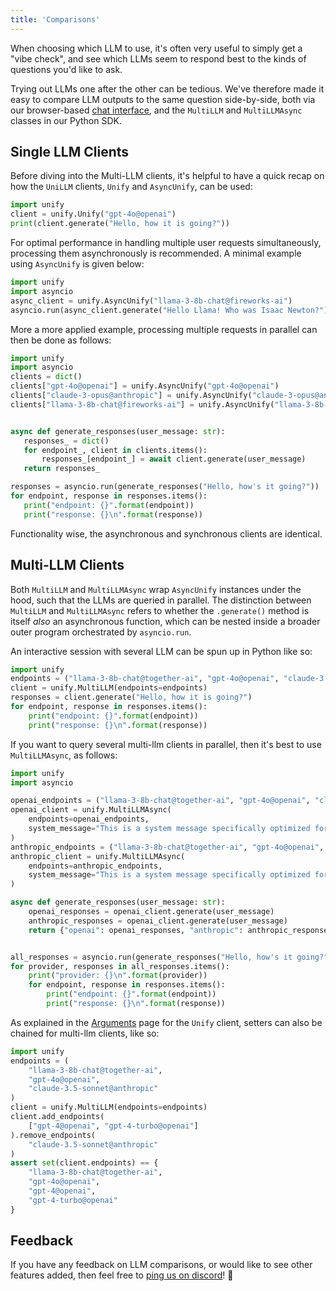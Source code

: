 ```yaml
---
title: 'Comparisons'
---
```


When choosing which LLM to use, it's often very useful to simply get a "vibe check",
and see which LLMs seem to respond best to the kinds of questions you'd like to ask.

Trying out LLMs one after the other can be tedious. We've therefore made it easy to
compare LLM outputs to the same question side-by-side, both via our browser-based
[chat interface](https://console.unify.ai/chat),
and the `MultiLLM` and `MultiLLMAsync` classes in our Python SDK.

## Single LLM Clients

Before diving into the Multi-LLM clients,
it's helpful to have a quick recap on how the `UniLLM` clients,
`Unify` and `AsyncUnify`, can be used:

```python
import unify
client = unify.Unify("gpt-4o@openai")
print(client.generate("Hello, how it is going?"))
```

For optimal performance in handling multiple user requests simultaneously,
processing them asynchronously is recommended.
A minimal example using `AsyncUnify` is given below:

 ```python
import unify
import asyncio
async_client = unify.AsyncUnify("llama-3-8b-chat@fireworks-ai")
asyncio.run(async_client.generate("Hello Llama! Who was Isaac Newton?"))
```

More a more applied example,
processing multiple requests in parallel can then be done as follows:

 ```python
import unify
import asyncio
clients = dict()
clients["gpt-4o@openai"] = unify.AsyncUnify("gpt-4o@openai")
clients["claude-3-opus@anthropic"] = unify.AsyncUnify("claude-3-opus@anthropic")
clients["llama-3-8b-chat@fireworks-ai"] = unify.AsyncUnify("llama-3-8b-chat@fireworks-ai")


async def generate_responses(user_message: str):
    responses_ = dict()
    for endpoint_, client in clients.items():
        responses_[endpoint_] = await client.generate(user_message)
    return responses_

responses = asyncio.run(generate_responses("Hello, how's it going?"))
for endpoint, response in responses.items():
    print("endpoint: {}".format(endpoint))
    print("response: {}\n".format(response))
```

Functionality wise, the asynchronous and synchronous clients are identical.


## Multi-LLM Clients

Both `MultiLLM` and `MultiLLMAsync` wrap `AsyncUnify` instances under the hood,
such that the LLMs are queried in parallel. The distinction between `MultiLLM` and
`MultiLLMAsync` refers to whether the `.generate()` method is itself *also* an
asynchronous function, which can be nested inside a broader outer program orchestrated
by `asyncio.run`.

An interactive session with several LLM can be spun up in Python like so:

```python
import unify
endpoints = ("llama-3-8b-chat@together-ai", "gpt-4o@openai", "claude-3.5-sonnet@anthropic")
client = unify.MultiLLM(endpoints=endpoints)
responses = client.generate("Hello, how it is going?")
for endpoint, response in responses.items():
    print("endpoint: {}".format(endpoint))
    print("response: {}\n".format(response))
```

If you want to query several multi-llm clients in parallel,
then it's best to use `MultiLLMAsync`, as follows:

```python
import unify
import asyncio

openai_endpoints = ("llama-3-8b-chat@together-ai", "gpt-4o@openai", "claude-3.5-sonnet@anthropic")
openai_client = unify.MultiLLMAsync(
    endpoints=openai_endpoints,
    system_message="This is a system message specifically optimized for OpenAI models."
)
anthropic_endpoints = ("llama-3-8b-chat@together-ai", "gpt-4o@openai", "claude-3.5-sonnet@anthropic")
anthropic_client = unify.MultiLLMAsync(
    endpoints=anthropic_endpoints,
    system_message="This is a system message specifically optimized for Anthropic models."
)

async def generate_responses(user_message: str):
    openai_responses = openai_client.generate(user_message)
    anthropic_responses = openai_client.generate(user_message)
    return {"openai": openai_responses, "anthropic": anthropic_responses}


all_responses = asyncio.run(generate_responses("Hello, how's it going?"))
for provider, responses in all_responses.items():
    print("provider: {}\n".format(provider))
    for endpoint, response in responses.items():
        print("endpoint: {}".format(endpoint))
        print("response: {}\n".format(response))
```

As explained in the [Arguments](https://docs.unify.ai/universal_api/arguments) page for
the `Unify` client, setters can also be chained for multi-llm clients, like so:

```python
import unify
endpoints = (
    "llama-3-8b-chat@together-ai",
    "gpt-4o@openai",
    "claude-3.5-sonnet@anthropic"
)
client = unify.MultiLLM(endpoints=endpoints)
client.add_endpoints(
    ["gpt-4@openai", "gpt-4-turbo@openai"]
).remove_endpoints(
    "claude-3.5-sonnet@anthropic"
)
assert set(client.endpoints) == {
    "llama-3-8b-chat@together-ai",
    "gpt-4o@openai",
    "gpt-4@openai",
    "gpt-4-turbo@openai"
}
```

## Feedback

If you have any feedback on LLM comparisons, or would like to see other features added,
then feel free to [ping us on discord](https://discord.com/invite/sXyFF8tDtm)! 👾
